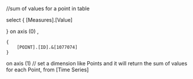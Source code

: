 //sum of values for a point in table 

select {
[Measures].[Value]
	
} on axis (0)
,

	{
		[POINT].[ID].&[1077074]
	}
	
on axis (1)
// set a dimension like Points and it will return the sum of values for each Point, 
from 
	[Time Series]